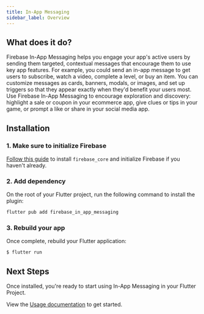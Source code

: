 ```yaml
---
title: In-App Messaging
sidebar_label: Overview
---
```


## What does it do?

Firebase In-App Messaging helps you engage your app's active users by sending them targeted,
contextual messages that encourage them to use key app features. For example, you could send
an in-app message to get users to subscribe, watch a video, complete a level, or buy an item.
You can customize messages as cards, banners, modals, or images, and set up triggers so that
they appear exactly when they'd benefit your users most.
Use Firebase In-App Messaging to encourage exploration and discovery: highlight a sale or
coupon in your ecommerce app, give clues or tips in your game, or prompt a like or share in
your social media app.

<YouTube id="5MRKpvKV2pg" />

## Installation

### 1. Make sure to initialize Firebase

[Follow this guide](../overview.mdx) to install `firebase_core` and initialize Firebase if you haven't already.

### 2. Add dependency

On the root of your Flutter project, run the following command to install the plugin:

```bash {5}
flutter pub add firebase_in_app_messaging
```

### 3. Rebuild your app

Once complete, rebuild your Flutter application:

```bash
$ flutter run
```

## Next Steps

Once installed, you're ready to start using In-App Messaging in your Flutter Project.

View the [Usage documentation](usage.mdx) to get started.
